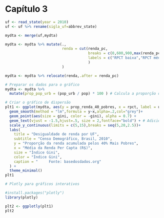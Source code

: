 # Capítulo 3 {.unnumbered}

```r
uf <- read_state(year = 2010)
uf <- uf %>% rename(sigla_uf=abbrev_state)

mydta <- merge(uf,mydta)

mydta <- mydta %>% mutate(.,
                          renda = cut(renda_pc,
                                      breaks = c(0,600,900,max(renda_pc)),
                                      labels = c("RPCT baixa","RPCT média","RPCT alta")
                                      )
                          )

mydta <- mydta %>% relocate(renda,.after = renda_pc)
```

```r
# Preparar os dados para o gráfico
mydta <- mydta %>%
  mutate(prop_pop_urb = (pop_urb / pop) * 100 ) # Calcula a proporção da população urbana

# Criar o gráfico de dispersão
plt1 <- ggplot(mydta, aes(y = prop_renda_40_pobres, x = rpct, label = uf)) +
  geom_smooth(method = "lm",formula = y~x,alpha=.2,col="grey")+
  geom_point(aes(size = gini, color = -gini), alpha = 0.7) +
  geom_text(vjust = -1.5,hjust=.5, size = 2,fontface="bold") + # Adiciona as siglas das UFs
  scale_y_continuous(limits = c(5,15),breaks = seq(5,20,2.5))+
  labs(
    title = "Desigualdade de renda por UF",
    subtitle = "Censo Demográfico, Brasil, 2010",
    y = "Proporção da renda acumulada pelos 40% Mais Pobres",
    x = "Média da Renda Per Capta (R$)",
    size = "Índice Gini",
    color = "Índice Gini",
    caption = "     Fonte: basedosdados.org"
  ) +
  theme_minimal()
plt1

# Plotly para gráficos interativos

#install.packages("plotly")
library(plotly)

plt2 <- ggplotly(plt1)
plt2
```
